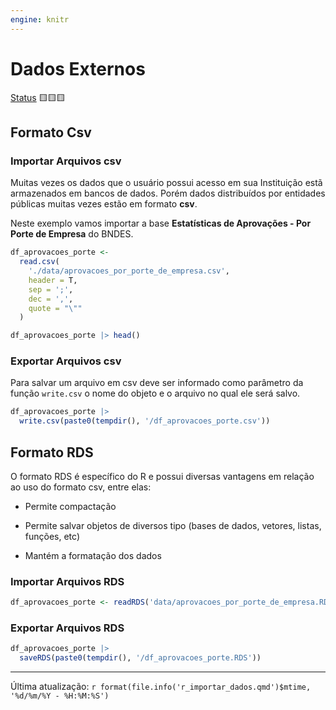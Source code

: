 ```yaml
---
engine: knitr
---
```


# Dados Externos

[Status](convencoes.html#status-do-material) 🟨🟨🟨

## Formato Csv

### Importar Arquivos csv

Muitas vezes os dados que o usuário possui acesso em sua Instituição estã armazenados em bancos de dados. Porém dados distribuídos por entidades públicas muitas vezes estão em formato **csv**.

Neste exemplo vamos importar a base **Estatísticas de Aprovações - Por Porte de Empresa** do BNDES.

```r
df_aprovacoes_porte <-
  read.csv(
    './data/aprovacoes_por_porte_de_empresa.csv',
    header = T,
    sep = ';',
    dec = ',',
    quote = "\""
  )

df_aprovacoes_porte |> head()
```

### Exportar Arquivos csv

Para salvar um arquivo em csv deve ser informado como parâmetro da função `write.csv` o nome do objeto e o arquivo no qual ele será salvo.

```r
df_aprovacoes_porte |> 
  write.csv(paste0(tempdir(), '/df_aprovacoes_porte.csv'))
```

## Formato RDS

O formato RDS é específico do R e possui diversas vantagens em relação ao uso do formato csv, entre elas:

-   Permite compactação

-   Permite salvar objetos de diversos tipo (bases de dados, vetores, listas, funções, etc)

-   Mantém a formatação dos dados

### Importar Arquivos RDS

```r
df_aprovacoes_porte <- readRDS('data/aprovacoes_por_porte_de_empresa.RDS')
```

### Exportar Arquivos RDS

```r
df_aprovacoes_porte |> 
  saveRDS(paste0(tempdir(), '/df_aprovacoes_porte.RDS'))
```

------------------------------------------------------------------------

Última atualização: `r format(file.info('r_importar_dados.qmd')$mtime, '%d/%m/%Y - %H:%M:%S')`
